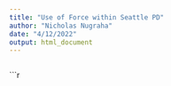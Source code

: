 ```yaml
---
title: "Use of Force within Seattle PD"
author: "Nicholas Nugraha"
date: "4/12/2022"
output: html_document
---
```


```r
```

```r
